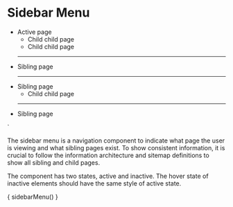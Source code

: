 
<Meta title="Patterns/Sidebar menu" />

# Sidebar Menu

  <aside class="menu sidebar">
    <ul class="menu-list">
      <li>
        <a class="is-active">Active page</a>
        <ul>
          <li><a><i class="icon circle-filled"></i>Child child page</a></li>
          <li><a><i class="icon circle-filled"></i>Child child page</a></li>
        </ul>
      </li>
      <hr class="divider">
      <li><a>Sibling page</a></li>
      <hr class="divider">
      <li>
        <a>Sibling page</a>
        <ul>
          <li><a><i class="icon circle-filled"></i>Child child page</a></li>
        </ul>
      </li>
      <hr class="divider">
      <li><a>Sibling page</a></li>
    </ul>
  </aside>
`

The sidebar menu is a navigation component to indicate what page the user is viewing and what sibling pages exist. To show consistent information, it is crucial to follow the information architecture and sitemap definitions to show all sibling and child pages.

The component has two states, active and inactive. The hover state of inactive elements should have the same style of active state.

<Preview mdxSource={sidebarMenu()}>
  <Story name="Default" parameters={{
    design: figmaConfig('6990%3A11')
  }}>{
    sidebarMenu()
  }</Story>
</Preview>
